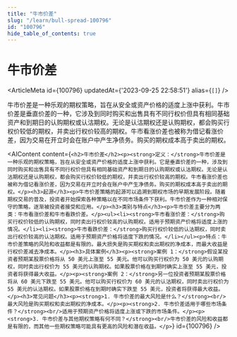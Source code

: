 ```yaml
---
title: "牛市价差"
slug: "/learn/bull-spread-100796"
id: "100796"
hide_table_of_contents: true
---
```



# 牛市价差

<ArticleMeta id={100796} updatedAt={'2023-09-25 22:58:51'} alias={`[]`} />
<div className='border-solid border-b border-t-0 my-4 border-[var(--ifm-color-gray-300)]' />

牛市价差是一种乐观的期权策略，旨在从安全或资产价格的适度上涨中获利。牛市价差是垂直价差的一种，它涉及到同时购买和出售具有不同行权价但具有相同基础资产和到期日的认购期权或认沽期权。无论是认沽期权还是认购期权，都会购买行权价较低的期权，并卖出行权价较高的期权。牛市看涨价差也被称为借记看涨价差，因为交易在开立时会在账户中产生净债务。购买的期权成本高于卖出的期权。

<AIContent content={`<h2>牛市价差</h2><p><strong>定义：</strong>牛市价差是一种乐观的期权策略，旨在从安全或资产价格的适度上涨中获利。它是垂直价差的一种，涉及到同时购买和出售具有不同行权价但具有相同基础资产和到期日的认购期权或认沽期权。无论是认沽期权还是认购期权，都会购买行权价较低的期权，并卖出行权价较高的期权。牛市看涨价差也被称为借记看涨价差，因为交易在开立时会在账户中产生净债务。购买的期权成本高于卖出的期权。</p><h3>起源</h3><p>牛市价差策略的起源可以追溯到期权市场的早期发展阶段。随着期权交易的普及，投资者开始探索各种策略以在不同市场条件下获利。牛市价差作为一种相对保守的策略，逐渐被投资者接受和应用。</p><h3>类别与特点</h3><p>牛市价差主要分为两类：牛市看涨价差和牛市看跌价差。</p><ul><li><strong>牛市看涨价差：</strong>购买行权价较低的认购期权，同时卖出行权价较高的认购期权。适用于预期资产价格将适度上涨的情况。</li><li><strong>牛市看跌价差：</strong>购买行权价较低的认沽期权，同时卖出行权价较高的认沽期权。适用于预期资产价格将适度下跌的情况。</li></ul><p>特点：牛市价差策略的风险和收益都是有限的。最大损失是购买期权和卖出期权的净成本，而最大收益是行权价差减去净成本。</p><h3>具体案例</h3><p><strong>案例 1：</strong>假设某投资者预期某股票价格将从 50 美元上涨至 55 美元。他可以购买行权价为 50 美元的认购期权，同时卖出行权价为 55 美元的认购期权。如果股票价格在到期时确实上涨至 55 美元，投资者将获得最大收益。</p><p><strong>案例 2：</strong>另一位投资者预期某股票价格将从 60 美元下跌至 55 美元。他可以购买行权价为 60 美元的认沽期权，同时卖出行权价为 55 美元的认沽期权。如果股票价格在到期时确实下跌至 55 美元，投资者将获得最大收益。</p><h3>常见问题</h3><p><strong>1. 牛市价差的最大风险是什么？</strong><br/>最大风险是购买期权和卖出期权的净成本。</p><p><strong>2. 牛市价差适用于哪些市场条件？</strong><br/>适用于预期资产价格将适度上涨或下跌的市场条件。</p><p><strong>3. 牛市价差与其他期权策略有何不同？</strong><br/>牛市价差的风险和收益都是有限的，而其他一些期权策略可能具有更高的风险和潜在收益。</p>`} id={100796} />
